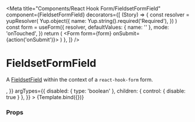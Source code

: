 
<Meta
  title="Components/React Hook Form/FieldsetFormField"
  component={FieldsetFormField}
  decorators={[
    (Story) => {
      const resolver = yupResolver(
        Yup.object({
          name: Yup.string().required('Required'),
        })
      )
      const form = useForm({
        resolver,
        defaultValues: { name: '' },
        mode: 'onTouched',
      })
      return (
        <Form form={form} onSubmit={action('onSubmit')}>
          <Story />
        </Form>
      )
    },
  ]}
/>

# FieldsetFormField

A [FieldsetField](../?path=/docs/components-formnew-fieldsetfield--default-story) within the context of a `react-hook-form` form.


<Canvas>
  <Story
    name="Default"
    args={{
      name: 'name',
      label: 'Name',
      children: <InputFormField name="name" />,
    }}
    argTypes={{
      disabled: { type: 'boolean' },
      children: { control: { disable: true } },
    }}
  >
    {Template.bind({})}
  </Story>
</Canvas>

### Props

<ArgsTable story="Default" />
